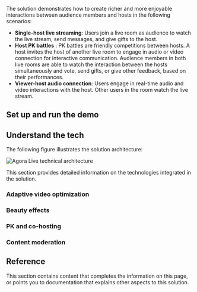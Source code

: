 
The <Vg k="SOL_LIVE" /> solution demonstrates how to create richer and more enjoyable interactions between audience members and hosts in the following scenarios:

* **Single-host live streaming**: Users join a live room as audience to watch the live stream, send messages, and give gifts to the host.
* **Host PK battles** : PK battles are friendly competitions between hosts. A host invites the host of another live room to engage in audio or video connection for interactive communication. Audience members in both live rooms are able to watch the interaction between the hosts simultaneously and vote, send gifts, or give other feedback, based on their performances. 
* **Viewer-host audio connection**: Users engage in real-time audio and video interactions with the host. Other users in the room watch the live stream.

<Intro />

## Set up and run the demo

<Setup />

## Understand the tech

The following figure illustrates the <Vg k="SOL_LIVE" /> solution architecture:

![Agora Live technical architecture](/images/solutions/live/technical_architecture.png)

This section provides detailed information on the technologies integrated in the <Vg k="SOL_LIVE" /> solution.

### Adaptive video optimization

<AdaptiveVideoOptimization />

### Beauty effects

<BeautyEffects />

### PK and co-hosting

<PKandCohosting />

### Content moderation

<ContentModeration />

## Reference

This section contains content that completes the information on this page, or points you to documentation that explains other aspects to this solution.

<Reference />

<Download />